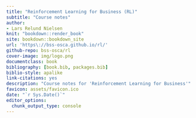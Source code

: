 ```yaml
--- 
title: "Reinforcement Learning for Business (RL)"
subtitle: "Course notes"
author: 
- Lars Relund Nielsen
knit: "bookdown::render_book"
site: bookdown::bookdown_site
url: 'https\://bss-osca.github.io/rl/'
github-repo: bss-osca/rl
cover-image: img/logo.png
documentclass: book
bibliography: [book.bib, packages.bib]
biblio-style: apalike
link-citations: yes
description: "Course notes for 'Reinforcement Learning for Business'"
favicon: assets/favicon.ico
date: "`r Sys.Date()`"
editor_options: 
  chunk_output_type: console
---
```

